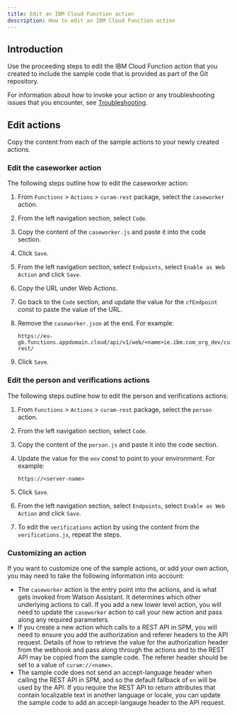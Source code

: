 ```yaml
---
title: Edit an IBM Cloud Function action
description: How to edit an IBM Cloud Function action
---
```


## Introduction

Use the proceeding steps to edit the IBM Cloud Function action that you created to include the sample code that is provided as part of the Git repository.

For information about how to invoke your action or any troubleshooting issues that you encounter, see [Troubleshooting](/troubleshooting/invoke-a-function).

## Edit actions

Copy the content from each of the sample actions to your newly created actions.

### Edit the caseworker action

The following steps outline how to edit the caseworker action:

1. From `Functions` > `Actions` > `curam-rest` package, select the `caseworker` action.
2. From the left navigation section, select `Code`.
3. Copy the content of the `caseworker.js` and paste it into the code section.
4. Click `Save`.
5. From the left navigation section, select `Endpoints`, select `Enable as Web Action` and click `Save`.
6. Copy the URL under Web Actions.
7. Go back to the `Code` section, and update the value for the `cfEndpoint` const to paste the value of the URL.
8. Remove the `caseworker.json` at the end. For example:

    ```
    https://eu-gb.functions.appdomain.cloud/api/v1/web/<name>ie.ibm.com_org_dev/curam-rest/
    ```

9. Click `Save`.

### Edit the person and verifications actions

The following steps outline how to edit the person and verifications actions:

1. From `Functions` > `Actions` > `curam-rest` package, select the `person` action.
2. From the left navigation section, select `Code`.
3. Copy the content of the `person.js` and paste it into the code section.
4. Update the value for the `env` const to point to your environment. For example:

    ```
    https://<server-name>
    ```

5. Click `Save`.
6. From the left navigation section, select `Endpoints`, select `Enable as Web Action` and click `Save`.
7. To edit the `verifications` action by using the content from the `verifications.js`, repeat the steps.

### Customizing an action

If you want to customize one of the sample actions, or add your own action, you may need to take the following information into account:

- The `caseworker` action is the entry point into the actions, and is what gets invoked from Watson Assistant. It determines which other underlying actions to call. 
If you add a new lower level action, you will need to update the `caseworker` action to call your new action and pass along any required parameters.
- If you create a new action which calls to a REST API in SPM, you will need to ensure you add the authorization and referer headers to the API request. 
Details of how to retrieve the value for the authorization header from the webhook and pass along through the actions and to the REST API may be copied from the sample code. The referer header should be set to a value of `curam://<name>`.
- The sample code does not send an accept-language header when calling the REST API in SPM, and so the default fallback of `en` will be used by the API.
If you require the REST API to return attributes that contain localizable text in another language or locale, you can update the sample code to add an accept-langauge header to the API request.


